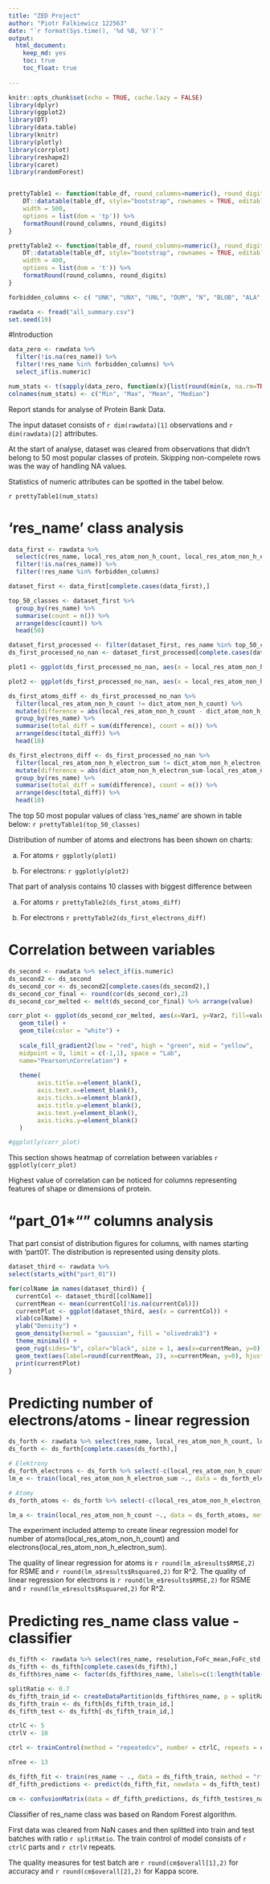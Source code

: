 ```yaml
---
title: "ZED Project"
author: "Piotr Falkiewicz 122563"
date: "`r format(Sys.time(), '%d %B, %Y')`"
output: 
  html_document: 
    keep_md: yes
    toc: true
    toc_float: true
    
---
```


```r
knitr::opts_chunk$set(echo = TRUE, cache.lazy = FALSE)
library(dplyr)
library(ggplot2)
library(DT)
library(data.table)
library(knitr)
library(plotly)
library(corrplot)
library(reshape2)
library(caret)
library(randomForest)


prettyTable1 <- function(table_df, round_columns=numeric(), round_digits=2) {
    DT::datatable(table_df, style="bootstrap", rownames = TRUE, editable = FALSE,
    width = 500,
    options = list(dom = 'tp')) %>%
    formatRound(round_columns, round_digits)
}

prettyTable2 <- function(table_df, round_columns=numeric(), round_digits=2) {
    DT::datatable(table_df, style="bootstrap", rownames = TRUE, editable = FALSE,
    width = 400,
    options = list(dom = 't')) %>%
    formatRound(round_columns, round_digits)
}
```

```r
forbidden_columns <- c( "UNK", "UNX", "UNL", "DUM", "N", "BLOB", "ALA", "ARG", "ASN", "ASP", "CYS", "GLN", "GLU", "GLY", "HIS", "ILE", "LEU", "LYS", "MET", "MSE", "PHE", "PRO", "SEC", "SER", "THR", "TRP", "TYR", "VAL", "DA", "DG", "DT", "DC", "DU", "A", "G", "T", "C", "U", "HOH", "H20", "WAT")

rawdata <- fread("all_summary.csv")
set.seed(19)
```

#Introduction 
```r
data_zero <- rawdata %>%
  filter(!is.na(res_name)) %>%
  filter(!res_name %in% forbidden_columns) %>%
  select_if(is.numeric)

num_stats <- t(sapply(data_zero, function(x){list(round(min(x, na.rm=TRUE),2),round(max(x, na.rm=TRUE),2),round(mean(x, na.rm=TRUE),2),round(median(x,na.rm=TRUE),2))}))
colnames(num_stats) <- c("Min", "Max", "Mean", "Median")
```


Report stands for analyse of Protein Bank Data. 



The input dataset consists of `r dim(rawdata)[1]` observations and `r dim(rawdata)[2]` attributes.

At the start of analyse, dataset was cleared from observations that didn't belong to 50 most popular classes of protein.
Skipping non-compelete rows was the way of handling NA values.

Statistics of numeric attributes can be spotted in the tabel below.

`r prettyTable1(num_stats)`

# 'res_name' class analysis 

```r
data_first <- rawdata %>%
  select(c(res_name, local_res_atom_non_h_count, local_res_atom_non_h_electron_sum, local_res_atom_non_h_count, dict_atom_non_h_count, local_res_atom_non_h_electron_sum, dict_atom_non_h_electron_sum)) %>% 
  filter(!is.na(res_name)) %>%
  filter(!res_name %in% forbidden_columns) 

dataset_first <- data_first[complete.cases(data_first),]

top_50_classes <- dataset_first %>% 
  group_by(res_name) %>%
  summarise(count = n()) %>% 
  arrange(desc(count)) %>%
  head(50)

dataset_first_processed <- filter(dataset_first, res_name %in% top_50_classes$res_name)
ds_first_processed_no_nan <- dataset_first_processed[complete.cases(dataset_first_processed),]

plot1 <- ggplot(ds_first_processed_no_nan, aes(x = local_res_atom_non_h_count)) + geom_density() + theme_bw()

plot2 <- ggplot(ds_first_processed_no_nan, aes(x = local_res_atom_non_h_electron_sum)) + geom_density() + theme_bw()

ds_first_atoms_diff <- ds_first_processed_no_nan %>% 
  filter(local_res_atom_non_h_count != dict_atom_non_h_count) %>%
  mutate(difference = abs(local_res_atom_non_h_count - dict_atom_non_h_count)) %>%
  group_by(res_name) %>%
  summarise(total_diff = sum(difference), count = n()) %>% 
  arrange(desc(total_diff)) %>%
  head(10)

ds_first_electrons_diff <- ds_first_processed_no_nan %>% 
  filter(local_res_atom_non_h_electron_sum != dict_atom_non_h_electron_sum) %>%
  mutate(difference = abs(dict_atom_non_h_electron_sum-local_res_atom_non_h_electron_sum)) %>%
  group_by(res_name) %>%
  summarise(total_diff = sum(difference), count = n()) %>% 
  arrange(desc(total_diff)) %>%
  head(10)

```

The top 50 most popular values of class 'res_name' are shown in table below:
`r prettyTable1(top_50_classes)`

Distribution of number of atoms and electrons has been shown on charts:

a) For atoms
`r ggplotly(plot1)`

b) For electrons:
`r ggplotly(plot2)`

That part of analysis contains 10 classes with biggest difference between 

a) For atoms
`r prettyTable2(ds_first_atoms_diff)`

b) For electrons
`r prettyTable2(ds_first_electrons_diff)`

# Correlation between variables
```r
ds_second <- rawdata %>% select_if(is.numeric)
ds_second2 <- ds_second 
ds_second_cor <- ds_second2[complete.cases(ds_second2),]
ds_second_cor_final <- round(cor(ds_second_cor),2)
ds_second_cor_melted <- melt(ds_second_cor_final) %>% arrange(value)

corr_plot <- ggplot(ds_second_cor_melted, aes(x=Var1, y=Var2, fill=value)) + 
   geom_tile() + 
   geom_tile(color = "white") +
  
   scale_fill_gradient2(low = "red", high = "green", mid = "yellow", 
   midpoint = 0, limit = c(-1,1), space = "Lab", 
   name="Pearson\nCorrelation") +
  
   theme(
        axis.title.x=element_blank(),
        axis.text.x=element_blank(),
        axis.ticks.x=element_blank(),
        axis.title.y=element_blank(),
        axis.text.y=element_blank(),
        axis.ticks.y=element_blank()
   ) 

#ggplotly(corr_plot)

```
This section shows heatmap of correlation between variables
`r ggplotly(corr_plot)`

Highest value of correlation can be noticed for columns representing features of shape or dimensions of protein.

# "part_01*"" columns analysis

That part consist of distribution figures for columns, with names starting with 'part01'. The distribution is represented using density plots.

```r

dataset_third <- rawdata %>% 
select(starts_with("part_01"))

for(colName in names(dataset_third)) {
  currentCol <- dataset_third[[colName]]
  currentMean <- mean(currentCol[!is.na(currentCol)])
  currentPlot <- ggplot(dataset_third, aes(x = currentCol)) + 
  xlab(colName) +
  ylab("Density") +
  geom_density(kernel = "gaussian", fill = "olivedrab3") + 
  theme_minimal() +
  geom_rug(sides="b", color="black", size = 1, aes(x=currentMean, y=0)) + 
  geom_text(aes(label=round(currentMean, 2), x=currentMean, y=0), hjust=0.5, vjust=-1, color="black")
  print(currentPlot)
}


```

# Predicting number of electrons/atoms - linear regression

```r
ds_forth <- rawdata %>% select(res_name, local_res_atom_non_h_count, local_res_atom_non_h_electron_sum,resolution,FoFc_mean,FoFc_std,FoFc_square_std,FoFc_min,FoFc_max) %>% filter(res_name %in% top_50_classes$res_name)
ds_forth <- ds_forth[complete.cases(ds_forth),]

# Elektrony
ds_forth_electrons <- ds_forth %>% select(-c(local_res_atom_non_h_count,res_name))
lm_e <- train(local_res_atom_non_h_electron_sum ~., data = ds_forth_electrons, method = "lm")

# Atomy
ds_forth_atoms <- ds_forth %>% select(-c(local_res_atom_non_h_electron_sum,res_name))

lm_a <- train(local_res_atom_non_h_count ~., data = ds_forth_atoms, method = "lm")

```

The experiment included attemp to create linear regression model for number of atoms(local_res_atom_non_h_count) and electrons(local_res_atom_non_h_electron_sum).

The quality of linear regression for atoms is `r round(lm_a$results$RMSE,2)` for RSME and `r round(lm_a$results$Rsquared,2)` for R^2.
The quality of linear regression for electrons is `r round(lm_e$results$RMSE,2)` for RSME and `r round(lm_e$results$Rsquared,2)` for R^2.

# Predicting res_name class value - classifier
```r
ds_fifth <- rawdata %>% select(res_name, resolution,FoFc_mean,FoFc_std,FoFc_square_std,FoFc_min,FoFc_max) %>% filter(res_name %in% top_50_classes$res_name)
ds_fifth <- ds_fifth[complete.cases(ds_fifth),]
ds_fifth$res_name <- factor(ds_fifth$res_name, labels=c(1:length(table(ds_fifth$res_name))))

splitRatio <- 0.7
ds_fifth_train_id <- createDataPartition(ds_fifth$res_name, p = splitRatio, list = FALSE)
ds_fifth_train <- ds_fifth[ds_fifth_train_id,]
ds_fifth_test <- ds_fifth[-ds_fifth_train_id,]

ctrlC <- 5
ctrlV <- 10

ctrl <- trainControl(method = "repeatedcv", number = ctrlC, repeats = ctrlV)

nTree <- 13

ds_fifth_fit <- train(res_name ~ ., data = ds_fifth_train, method = "rf", trControl = ctrl, ntree = nTree)
df_fifth_predictions <- predict(ds_fifth_fit, newdata = ds_fifth_test)

cm <- confusionMatrix(data = df_fifth_predictions, ds_fifth_test$res_name)
```

Classifier of res_name class was based on Random Forest algorithm. 

First data was cleared from NaN cases and then splitted into train and test batches with ratio `r splitRatio`.
The train control of model consists of `r ctrlC` parts and `r ctrlV` repeats.

The quality measures for test batch are `r round(cm$overall[1],2)` for accuracy and `r round(cm$overall[2],2)` for Kappa score.

